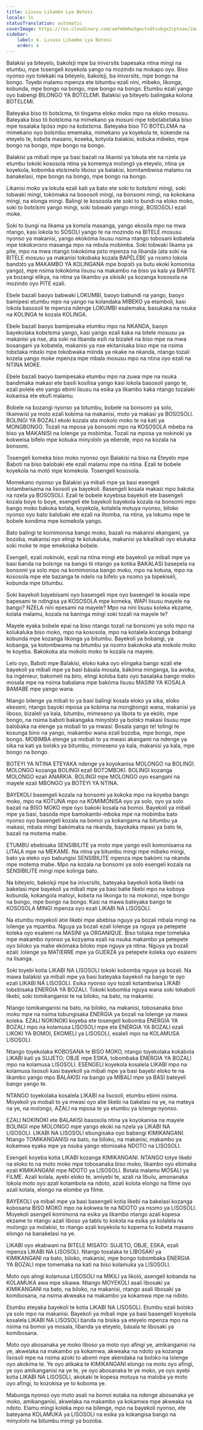 ```yaml
---
title: Lisusu Likambo Lya Botosi
locale: ln
statusTranslation: automatic
coverImage: https://res.cloudinary.com/xmfm6mhw3gwctndtcubgx2rptnae/image/upload/v1740337243/small_cover_educacion_fundamental_a051170f1c.webp
sidebar:
    label: 4. Lisusu Likambo Lya Botosi
    order: 4
---
```

Balakisi ya biteyelo, bakolɛji mpe ba inivɛrsitɛ bapesaka ntina mingi na etumbu, mpe tosengeli koyekola yango na mozindo na mokapo oyo. Biso nyonso oyo tolekaki na biteyelo, bakolɛji, ba inivɛrsitɛ, mpe bongo na bongo. Toyebi malamu mpenza ete bitumbu ezali nini, mibeko, likonga, kobunda, mpe bongo na bongo, mpe bongo na bongo. Etumbu ezali yango oyo babengi BILONGO YA BOTƐLƐMI. Balakisi ya biteyelo balingaka kolona BOTƐLƐMI.

Bateyaka biso tó botɛlɛma, tó tingama eloko moko mpo na eloko mosusu. Bateyaka biso tó botɛlɛma na mimekano ya mosuni mpe tobɛtabɛtaka biso mpe tosalaka lipɔ́sɔ mpo na kobɛtɛma. Bateyaka biso TÓ BOTƐLƐMA na mimekano oyo bolɛmbu ememaka, mimekano ya koyekola te, kokende na eteyelo te, kobɛta masano, koseka, kotyola balakisi, kobuka mibeko, mpe bongo na bongo, mpe bongo na bongo.

Balakisi ya mibali mpe ya basi bazali na likanisi ya lokuta ete na nzela ya etumbu tokoki kososola ntina ya komemya molɔngɔ́ ya eteyelo, ntina ya koyekola, kobomba etɛlɛmɛlo liboso ya balakisi, komitambwisa malamu na banakelasi, mpe bongo na bongo, mpe bongo na bongo.

Likanisi moko ya lokuta ezali kati ya bato ete soki to botɛlɛmi mingi, soki tobwaki mingi, tokómaka na bososoli mingi, na bonsomi mingi, na kokokana mingi, na elonga mingi. Balingi te kososola ete soki to bundi na eloko moko, soki to botɛlɛmi yango mingi, soki tobwaki yango mingi, BOSOSOLI ezali moke.

Soki to bungi na likama ya komɛla masanga, yango ekosila mpo na mwa ntango, kasi lokola to SOSOLI yango te na mozindo na BITELE mosusu nyonso ya makanisi, yango ekokóma lisusu nsima ntango tobosani kobatela mpe tokokɔnɔnɔ masanga mpo na mbula mobimba. Soki tobwaki likama ya pite, mpo na mwa ntango tokokóma pɛto mpenza na libanda (ata soki na BITELE mosusu ya makanisi tokobaka kozala BAPƐ́LƐ́BƐ ya nsɔmɔ lokola bandɔtɔ ya MAKAMBO YA KOLINGANA mpe bopɔlɔ́ ya butu ekoki komonisa yango), mpe nsima tokokóma lisusu na makambo na biso ya kala ya BAPITƐ ya bozangi elikya, na ntina ya likambo ya sikisiki ya kozanga kososola na mozindo oyo PITE ezali.

Ebele bazali baoyo babwaki LOKUMBI, baoyo babundi na yango, baoyo bamipesi etumbu mpo na yango na kolandaka MIBEKO ya etamboli, kasi lokola basosoli te mpenza ndenge LOKUMBI esalemaka, basukaka na nsuka na KOLINGA te kozala KOLINGA.

Ebele bazali baoyo bamipesaka etumbu mpo na NKANDA, baoyo bayekolaka kobɛtɛma yango, kasi yango ezali kaka na bitele mosusu ya makanisi ya nse, ata soki na libanda esili na bizaleli na biso mpe na mwa bosangani ya kobatela, makanisi ya nse ekitanisaka biso mpe na nsima tobɛtaka mbɛki mpe tokobwaka miinda ya nkake na nkanda, ntango tozali kozela yango moke mpenza mpe mbala mosusu mpo na ntina oyo ezali na NTINA MOKE.

Ebele bazali baoyo bamipesaka etumbu mpo na zuwa mpe na nsuka bandimaka makasi ete basili kosilisa yango kasi lokola basosoli yango te, ezali polele ete yango ebimi lisusu na esika ya likambo kaka ntango tozalaki kokanisa ete ekufi malamu.

Bobele na bozangi nyonso ya bitumbu, bobele na bonsomi ya solo, likamwisi ya moto ezali kobima na makanisi, moto ya makasi ya BOSOSOLI. BOLINGI YA BOZALI ekoki kozala ata mokolo moko te na kati ya MONGBONGO. Tozali na mposa ya bonsomi mpo na KOSOSOLA mbeba na biso ya MAKANISI na lolenge ya mobimba. Tozali na mposa ya nokinoki ya kokweisa bifelo mpe kobuka minyɔlɔlɔ ya ebende, mpo na kozala na bonsomi.

Tosengeli komeka biso moko nyonso oyo Balakisi na biso na Eteyelo mpe Baboti na biso balobaki ete ezali malamu mpe na ntina. Ezali te bobele koyekola na motó mpe komekola. Tosengeli kososola.

Momekano nyonso ya Balakisi ya mibali mpe ya basi esengeli kotambwisama na lisosoli ya bayekoli. Basengeli kosala makasi mpo bakɔta na nzela ya BOSOSOLI. Ezali te bobele koyebisa bayekoli ete basengeli kozala boye to boye, esengeli ete bayekoli bayekola kozala na bonsomi mpo bango moko bakoka kotala, koyekola, kotalela motuya nyonso, biloko nyonso oyo bato balobaki ete ezali na litomba, na ntina, ya lokumu mpe te bobele kondima mpe komekola yango.

Bato balingi te komimonisa bango moko, bazali na makanisi ekangami, ya bozoba, makanisi oyo elingi te kolukaluka, makanisi ya kikalikali oyo elukaka soki moke te mpe emekolaka bobele.

Esengeli, ezali nokinoki, ezali na ntina mingi ete bayekoli ya mibali mpe ya basi banda na bolɛngɛ na bango tii ntango ya kotika BAKALASI basepela na bonsomi ya solo mpo na komimonisa bango moko, mpo na kotuna, mpo na kososola mpe ete bazanga te ndelo na bifelo ya nsɔmɔ ya bipekiseli, kobunda mpe bitumbu.

Soki bayekoli bayebisami oyo basengeli mpe oyo basengeli te kosala mpe bapesami te ndingisa ya KOSOSOLA mpe komeka, WAPI lisusu mayele na bango? NZELA nini epesami na mayele? Mpo na nini lisusu koleka ekzame, kolata malamu, kozala na baninga mingi soki tozali na mayele te?

Mayele eyaka bobele epai na biso ntango tozali na bonsomi ya solo mpo na kolukaluka biso moko, mpo na kososola, mpo na kotalela kozanga bobangi kobunda mpe kozanga likonga ya bitumbu. Bayekoli ya bobangi, ya kobanga, ya kotombwama na bitumbu ya nsɔmɔ bakokoka ata mokolo moko te koyeba. Bakokoka ata mokolo moko te kozala na mayele.

Lelo oyo, Baboti mpe Balakisi, eloko kaka oyo elingaka bango ezali ete bayekoli ya mibali mpe ya basi básala mosala, bákóma minganga, ba avoka, ba ingénieur, bakomeli na biro, elingi koloba bato oyo basalaka bango moko mosala mpe na nsima babalana mpe bakóma lisusu MASINI YA KOSALA BAMABE mpe yango wana.

Ntango bilenge ya mibali to ya basi balingi kosala eloko ya sika, eloko ekeseni, ntango bayoki mposa ya kobima na mongbongó wana, makanisi ya liboso, bizaleli ya kala, bitumbu, mimeseno ya libota to ya ekólo, mpe bongo, na nsima baboti bakangaka minyɔlɔlɔ ya bolɔkɔ makasi lisusu mpe balobaka na elenge ya mobali to ya mwasi: Bosala yango te! tolingi te kosunga bino na yango, makambo wana ezali bozoba, mpe bongo, mpe bongo. MOBIMBA elenge ya mobali to ya mwasi akangami na ndenge ya sika na kati ya bolɔkɔ ya bitumbu, mimeseno ya kala, makanisi ya kala, mpe bongo na bongo.

BOTEYI YA NTINA ETEYAKA ndenge ya koyokanisa MOLONGO na BOLINGI. MOLONGO kozanga BOLINGI ezali BOTƆMBƆKI. BOLINGI kozanga MOLONGO ezali ANARKIA. BOLINGI mpe MOLONGO oyo esangani na mayele ezali MBONGO ya BOTEYI YA NTINA.

BAYEKOLI basengeli kozala na bonsomi ya kokoka mpo na koyeba bango moko, mpo na KOTUNA mpo na KOMIMONISA oyo ya solo, oyo ya solo bazali na BISO MOKO mpe oyo bakoki kosala na bomoi. Bayekoli ya mibali mpe ya basi, basoda mpe bamokambi-mboka mpe na mobimba bato nyonso oyo basengeli kozala na bomoi ya kokangama na bitumbu ya makasi, mbala mingi bakómaka na nkanda, bayokaka mpasi ya bato te, bazali na motema mabe.

ETUMBU ebebisaka SENSIBILITE ya moto mpe yango esili komonisama na LITALA mpe na MEKAMƐ. Na ntina ya bitumbu mingi mpe mibeko mingi, bato ya eleko oyo babungisi SENSIBILITE mpenza mpe bakómi na nkanda mpe motema mabe. Mpo na kozala na bonsomi ya solo esengeli kozala na SENSIBILITE mingi mpe kolinga bato.

Na biteyelo, bakolɛji mpe ba inivɛrsitɛ, bateyaka bayekoli kotia likebi na bakelasi mpe bayekoli ya mibali mpe ya basi batie likebi mpo na koboya kobunda, kokangola matoyi, kobɛta na likonga to na mokonzi, mpe bongo na bongo, mpe bongo na bongo. Kasi na mawa bateyaka bango te KOSOSOLA MINGI mpenza oyo ezali LIKABI NA LISOSOLI.

Na etumbu moyekoli atie likebi mpe abebisa nguya ya bozali mbala mingi na lolenge ya mpamba. Nguya ya bozali ezali lolenge ya nguya ya petepete koleka oyo esalemi na MASINI ya ORGANIQUE. Biso toliaka mpe tomelaka mpe makambo nyonso ya kozyama ezali na nsuka makambo ya petepete oyo biloko ya mabe ekómaka biloko mpe nguya ya ntina. Nguya ya bozali ezali: lolenge ya MATIERRE mpe ya GUERZA ya petepete koleka oyo esalemi na lisanga.

Soki toyebi kotia LIKABI NA LISOSOLI tokoki kobomba nguya ya bozali. Na mawa balakisi ya mibali mpe ya basi bateyaka bayekoli na bango te oyo ezali LIKABI NA LISOSOLI. Esika nyonso oyo tozali kotambwisa LIKABI tobɛbisaka ENERGIA YA BOZALI. Tokoki kobomba nguya wana soki tokaboli likebi, soki tomikanganisi te na biloko, na bato, na makanisi.

Ntango tomikanganisi na bato, na biloko, na makanisi, tobosanaka biso moko mpe na nsima tobungisaka ENERGIA ya bozali na lolenge ya mawa koleka. EZALI NOKINOKI koyeba ete tosengeli kobomba ENERGIA YA BOZALI mpo na kolamusa LISOSOLI mpe ete ENERGIA YA BOZALI ezali LIKOKI YA BOMOI, EKOMELI ya LISOSOLI, esaleli mpo na KOLAMUSA LISOSOLI.

Ntango toyekolaka KOBOSANA te BISO MOKO, ntango toyekolaka kokabola LIKABI kati ya SUJETO; OBJE mpe ESKA, tobombaka ENERGIA YA BOZALI mpo na kolamusa LISOSOLI. ESENGELI koyekola kosalela LIKABI mpo na kolamusa lisosoli kasi bayekoli ya mibali mpe ya basi bayebi eloko te na likambo yango mpo BALAKISI na bango ya MIBALI mpe ya BASI bateyeli bango yango te.

NTANGO toyekolaka kosalela LIKABI na lisosoli, etumbu ebimi nsima. Moyekoli ya mobali to ya mwasi oyo atie likebi na bakelasi na ye, na mateya na ye, na molɔngɔ, AZALI na mposa te ya etumbu ya lolenge nyonso.

EZALI NOKINOKI ete BALAKISI basosola ntina ya koyokanisa na mayele BOLINGI mpe MOLONGO mpe yango ekoki na nzela ya LIKABI NA LISOSOLI. LIKABI NA LISOSOLI ebungisaka oyo babengi KIMIKANGANI. Ntango TOMIKANGANISI na bato, na biloko, na makanisi, makambo ya kokamwa eyaka mpe ya nsuka yango ebimisaka NDOTO na LISOSOLI.

Esengeli koyeba kotia LIKABI kozanga KIMIKANGANI. NTANGO totye likebi na eloko to na moto moko mpe tobosanaka biso moko, likambo oyo ebimaka ezali KIMIKANGANI mpe NDOTO ya LISOSOLI. Botala malamu MOSALI ya FILME. Azali kolala, ayebi eloko te, amiyebi te, azali na libulu, amonanaka lokola moto oyo azali kotambola na ndoto, azali kolota elongo na filme oyo azali kotala, elongo na elombe ya filme.

BAYEKOLI ya mibali mpe ya basi basengeli kotia likebi na bakelasi kozanga kobosana BISO MOKO mpo na kokwea te na NDOTO ya nsɔmɔ ya LISOSOLI. Moyekoli asengeli komimona na esika ya likambo ntango azali kopesa ekzame to ntango azali liboso ya tablo to kokɔta na esika ya kolalela na molɔngɔ ya molakisi, to ntango azali koyekola to kopema to kobeta masano elongo na banakelasi na ye.

LIKABI oyo ekabwani na BITELE MISATO: SUJETO, OBJE, ESKA, ezali mpenza LIKABI NA LISOSOLI. Ntango tosalaka te LIBOSAKI ya KIMIKANGANI na bato, biloko, makanisi, mpe bongo tobombaka ENERGIA YA BOZALI mpe tomemaka na kati na biso kolamuka ya LISOSOLI.

Moto oyo alingi kolamusa LISOSOLI na MIKILI ya likoló, asengeli kobanda na KOLAMUKA awa mpe sikawa. Ntango MOYEKOLI asali libosaki ya KIMIKANGANI na bato, na biloko, na makanisi, ntango asali libosaki ya komibosana, na nsima akweaka na makambo ya kokamwa mpe na ndoto.

Etumbu eteyaka bayekoli te kotia LIKABI NA LISOSOLI. Etumbu ezali bolɔkɔ ya solo mpo na makanisi. Bayekoli ya mibali mpe ya basi basengeli koyekola kosalela LIKABI NA LISOSOLI banda na bisika ya eteyelo mpenza mpo na nsima na bomoi ya mosala, libanda ya eteyelo, básala te libosaki ya komibosana.

Moto oyo abosanaka ye moko liboso ya moto oyo afingi ye, amikanganisi na ye, akwelaka na makambo ya kokamwa, akweaka na ndoto ya kozanga lisosoli mpe na nsima azoki to abomi mpe akendaka na bolɔkɔ na lolenge oyo akokima te. Ye oyo atikaka te KIMIKANGANI elongo na moto oyo afingi, ye oyo amikanganisi na ye te, ye oyo abosanaka te ye moko, ye oyo ayebi kotia LIKABI NA LISOSOLI, akokaki te kopesa motuya na maloba ya moto oyo afingi, to kozokisa ye to koboma ye.

Mabunga nyonso oyo moto asali na bomoi eutaka na ndenge abosanaka ye moko, amikanganisi, akwelaka na makambo ya kokamwa mpe akweaka na ndoto. Elamu mingi koleka mpo na bilenge, mpo na bayekoli nyonso, ete bateyama KOLAMUKA ya LISOSOLI na esika ya kokangisa bango na minyɔlɔlɔ na bitumbu mingi ya bozoba.

